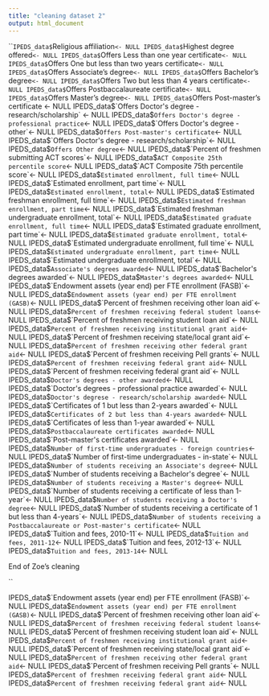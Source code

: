 ```yaml
---
title: "cleaning dataset 2"
output: html_document
---
```


```
IPEDS_data$`Religious affiliation`<- NULL
IPEDS_data$`Highest degree offered`<- NULL
IPEDS_data$`Offers Less than one year certificate`<- NULL
IPEDS_data$`Offers One but less than two years certificate` <- NULL
IPEDS_data$`Offers Associate's degree`<- NULL
IPEDS_data$`Offers Bachelor's degree`<- NULL
IPEDS_data$`Offers Two but less than 4 years certificate`<- NULL
IPEDS_data$`Offers Postbaccalaureate certificate`<- NULL
IPEDS_data$`Offers Master's degree`<- NULL
IPEDS_data$`Offers Post-master's certificate <- NULL
IPEDS_data$`Offers Doctor's degree - research/scholarship` <- NULL
IPEDS_data$`Offers Doctor's degree - professional practice`<- NULL
IPEDS_data$`Offers Doctor's degree - other`<- NULL
IPEDS_data$`Offers Post-master's certificate`<- NULL
IPEDS_data$`Offers Doctor's degree - research/scholarship`<- NULL
IPEDS_data$`Offers Other degree`<- NULL
IPEDS_data$`Percent of freshmen submitting ACT scores`<- NULL
IPEDS_data$`ACT Composite 25th percentile score`<- NULL
IPEDS_data$`ACT Composite 75th percentile score`<- NULL
IPEDS_data$`Estimated enrollment, full time`<- NULL
IPEDS_data$`Estimated enrollment, part time`<- NULL
IPEDS_data$`Estimated enrollment, total`<- NULL
IPEDS_data$`Estimated freshman enrollment, full time`<- NULL
IPEDS_data$`Estimated freshman enrollment, part time`<- NULL
IPEDS_data$`Estimated freshman undergraduate enrollment, total`<- NULL
IPEDS_data$`Estimated graduate enrollment, full time`<- NULL
IPEDS_data$`Estimated graduate enrollment, part time`<- NULL
IPEDS_data$`Estimated graduate enrollment, total`<- NULL
IPEDS_data$`Estimated undergraduate enrollment, full time`<- NULL
IPEDS_data$`Estimated undergraduate enrollment, part time`<- NULL
IPEDS_data$`Estimated undergraduate enrollment, total`<- NULL
IPEDS_data$`Associate's degrees awarded`<- NULL
IPEDS_data$`Bachelor's degrees awarded`<- NULL
IPEDS_data$`Master's degrees awarded`<- NULL
IPEDS_data$`Endowment assets (year end) per FTE enrollment (FASB)`<- NULL
IPEDS_data$`Endowment assets (year end) per FTE enrollment (GASB)`<- NULL
IPEDS_data$`Percent of freshmen receiving other loan aid`<- NULL
IPEDS_data$`Percent of freshmen receiving federal student loans`<- NULL
IPEDS_data$`Percent of freshmen receiving student loan aid`<- NULL
IPEDS_data$`Percent of freshmen receiving institutional grant aid`<- NULL
IPEDS_data$`Percent of freshmen receiving state/local grant aid`<- NULL
IPEDS_data$`Percent of freshmen receiving other federal grant aid`<- NULL
IPEDS_data$`Percent of freshmen receiving Pell grants`<- NULL
IPEDS_data$`Percent of freshmen receiving federal grant aid`<- NULL
IPEDS_data$`Percent of freshmen receiving federal grant aid`<- NULL
IPEDS_data$`Doctor's degrees - other awarded`<- NULL
IPEDS_data$`Doctor's degrees - professional practice awarded`<- NULL
IPEDS_data$`Doctor's degrese - research/scholarship awarded`<- NULL
IPEDS_data$`Certificates of 1 but less than 2-years awarded`<- NULL 
IPEDS_data$`Certificates of 2 but less than 4-years awarded`<- NULL
IPEDS_data$`Certificates of less than 1-year awarded`<- NULL
IPEDS_data$`Postbaccalaureate certificates awarded`<- NULL
IPEDS_data$`Post-master's certificates awarded`<- NULL 
IPEDS_data$`Number of first-time undergraduates - foreign countries`<- NULL
IPEDS_data$`Number of first-time undergraduates - in-state`<- NULL
IPEDS_data$`Number of students receiving an Associate's degree`<- NULL
IPEDS_data$`Number of students receiving a Bachelor's degree`<- NULL
IPEDS_data$`Number of students receiving a Master's degree`<- NULL
IPEDS_data$`Number of students receiving a certificate of less than 1-year`<- NULL
IPEDS_data$`Number of students receiving a Doctor's degree`<- NULL 
IPEDS_data$`Number of students receiving a certificate of 1 but less than 4-years`<- NULL
IPEDS_data$`Number of students receiving a Postbaccalaureate or Post-master's certificate`<- NULL
IPEDS_data$`Tuition and fees, 2010-11`<- NULL 
IPEDS_data$`Tuition and fees, 2011-12`<- NULL
IPEDS_data$`Tuition and fees, 2012-13`<- NULL
IPEDS_data$`Tuition and fees, 2013-14`<- NULL
 




















































End of Zoe's cleaning

``

 

IPEDS_data$`Endowment assets (year end) per FTE enrollment (FASB)`<- NULL
IPEDS_data$`Endowment assets (year end) per FTE enrollment (GASB)`<- NULL
IPEDS_data$`Percent of freshmen receiving other loan aid`<- NULL
IPEDS_data$`Percent of freshmen receiving federal student loans`<- NULL
IPEDS_data$`Percent of freshmen receiving student loan aid`<- NULL
IPEDS_data$`Percent of freshmen receiving institutional grant aid`<- NULL
IPEDS_data$`Percent of freshmen receiving state/local grant aid`<- NULL
IPEDS_data$`Percent of freshmen receiving other federal grant aid`<- NULL
IPEDS_data$`Percent of freshmen receiving Pell grants`<- NULL
IPEDS_data$`Percent of freshmen receiving federal grant aid`<- NULL
IPEDS_data$`Percent of freshmen receiving federal grant aid`<- NULL